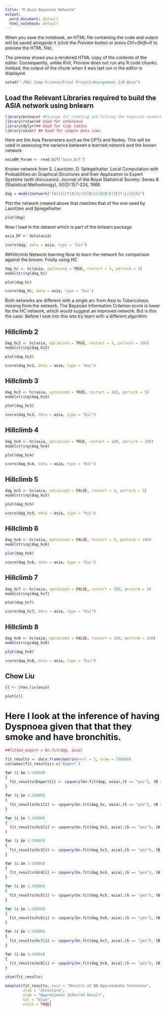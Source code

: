 ---
title: "R Asia Bayesian Network"
output:
  word_document: default
  html_notebook: default
---

When you save the notebook, an HTML file containing the code and output will be saved alongside it (click the *Preview* button or press *Ctrl+Shift+K* to preview the HTML file).

The preview shows you a rendered HTML copy of the contents of the editor. Consequently, unlike *Knit*, *Preview* does not run any R code chunks. Instead, the output of the chunk when it was last run in the editor is displayed.

```{r}
setwd("~/MSc Comp Science/Final Project/Assignment 2/R Asia")
```


## Load the Relevant Libraries required to build the ASIA network using bnlearn

```{r Libraries}

library(bnlearn) #Package for creating and fitting the bayesian network
library(rstan)## Used for inference
library(dplyr)## Used for tidy tables
library(skimr) ## Used for simple data view
```

Here are the Asia Parameters such as the CPTs and Nodes. This will be used in assessing the variance between a learned network and the known network

```{r load in the ASIA Bayesian Parameters}
asiaBN_Param <- read.bif("asia.bif")
```


Known network from S. Lauritzen, D. Spiegelhalter. Local Computation with Probabilities on Graphical Structures and their Application to Expert Systems (with discussion). Journal of the Royal Statistical Society: Series B (Statistical Methodology), 50(2):157-224, 1988.
```{r create the known network}
dag = model2network("[A][S][T|A][L|S][B|S][D|B:E][E|T:L][X|E]")
```

Plot the network created above that matches that of the one used by Lauritzen and Spiegelhalter
```{r}
plot(dag)
```


Now I load in the dataset which is part of the bnlearn package
```{r}
asia_DF <- data(asia)
```

```{r check score for known dag}
score(dag, data = asia, type = "bic")
```

##Hillclimb Network learning
Now to learn the network for comparison against the known. Firstly using HC

```{r Asia Hillclimb}
dag_hc <- hc(asia, optimized = TRUE, restart = 5, perturb = 5)
modelstring(dag_hc)
```

```{r}
plot(dag_hc)
```



```{r check score for hillclimb}
score(dag_hc, data = asia, type = "bic")
```

Both networks are different with a single arc from Asia to Tuberculosis missing from the network. The Bayesian Information Criterion score is lower for the HC network, which would suggest an improved network. But is this the case. Before I look into this lets try learn with a different algorithm

## Hillclimb 2

```{r Asia Hillclimb 2}
dag_hc2 <- hc(asia, optimized = TRUE, restart = 5, perturb = 100)
modelstring(dag_hc2)
```

```{r}
plot(dag_hc2)
```
```{r check score for hillclimb2}
score(dag_hc2, data = asia, type = "bic")
```

## Hillclimb 3

```{r Asia Hillclimb 3}
dag_hc3 <- hc(asia, optimized = TRUE, restart = 100, perturb = 5)
modelstring(dag_hc3)
```

```{r}
plot(dag_hc3)
```


```{r check score for hillclimb3}
score(dag_hc3, data = asia, type = "bic")
```

## Hillclimb 4

```{r Asia Hillclimb 4}
dag_hc4 <- hc(asia, optimized = TRUE, restart = 100, perturb = 100)
modelstring(dag_hc4)
```

```{r}
plot(dag_hc4)
```


```{r check score for hillclimb4}
score(dag_hc4, data = asia, type = "bic")
```

## Hillclimb 5

```{r Asia Hillclimb 5}
dag_hc5 <- hc(asia, optimized = FALSE, restart = 5, perturb = 5)
modelstring(dag_hc5)
```

```{r}
plot(dag_hc5)
```


```{r check score for hillclimb5}
score(dag_hc5, data = asia, type = "bic")
```

## Hillclimb 6

```{r Asia Hillclimb 6}
dag_hc6 <- hc(asia, optimized = FALSE, restart = 5, perturb = 100)
modelstring(dag_hc6)
```

```{r}
plot(dag_hc6)
```


```{r check score for hillclimb6}
score(dag_hc6, data = asia, type = "bic")
```

## Hillclimb 7

```{r Asia Hillclimb 7}
dag_hc7 <- hc(asia, optimized = FALSE, restart = 100, perturb = 5)
modelstring(dag_hc7)
```

```{r}
plot(dag_hc7)
```


```{r check score for hillclimb7}
score(dag_hc7, data = asia, type = "bic")
```

## Hillclimb 8

```{r Asia Hillclimb 8}
dag_hc8 <- hc(asia, optimized = FALSE, restart = 100, perturb = 100)
modelstring(dag_hc8)
```

```{r}
plot(dag_hc8)
```


```{r check score for hillclimb8}
score(dag_hc8, data = asia, type = "bic")
```

## Chow Liu

```{r Asia Chow Liu}
cl <- chow.liu(asia)
```

```{r}
plot(cl)
```

# Here I look at the inference of having Dyspnoea given that that they smoke and have bronchitis.
```{r Inference Expert View}
##fitted_expert = bn.fit(dag, asia)

fit_results <- data.frame(matrix(ncol = 1, nrow = 10000))
colnames(fit_results)<-c('Expert')

for (i in 1:10000)
{
  fit_results$Expert[i] <- cpquery(bn.fit(dag, asia),(S == "yes"), (B == "yes"))
}

```

```{r inference hc}
for (i in 1:10000)
{
  fit_results$hc1[i] <- cpquery(bn.fit(dag_hc, asia),(S == "yes"), (B == "yes"))
}
```

```{r inference hc2}
for (i in 1:10000)
{
  fit_results$hc2[i] <- cpquery(bn.fit(dag_hc2, asia),(S == "yes"), (B == "yes"))
}
```

```{r inference hc3}
for (i in 1:10000)
{
  fit_results$hc3[i] <- cpquery(bn.fit(dag_hc3, asia),(S == "yes"), (B == "yes"))
}
```

```{r inference hc4}
for (i in 1:10000)
{
  fit_results$hc4[i] <- cpquery(bn.fit(dag_hc4, asia),(S == "yes"), (B == "yes"))
}
```

```{r inference hc5}
for (i in 1:10000)
{
  fit_results$hc5[i] <- cpquery(bn.fit(dag_hc5, asia),(S == "yes"), (B == "yes"))
}
```

```{r inference hc6}
for (i in 1:10000)
{
  fit_results$hc6[i] <- cpquery(bn.fit(dag_hc6, asia),(S == "yes"), (B == "yes"))
}
```

```{r inference hc7}
for (i in 1:10000)
{
  fit_results$hc7[i] <- cpquery(bn.fit(dag_hc7, asia),(S == "yes"), (B == "yes"))
}
```

```{r inference hc8}
for (i in 1:10000)
{
  fit_results$hc8[i] <- cpquery(bn.fit(dag_hc8, asia),(S == "yes"), (B == "yes"))
}
```

```{r Take a look at results}
skim(fit_results)
```

```{r results box plot}
boxplot(fit_results, main = "Results of BN Approximate Inference",
        xlab = "Structure",
        ylab = "Approximate Inferred Result",
        col = "blue",
        notch = TRUE)
```


